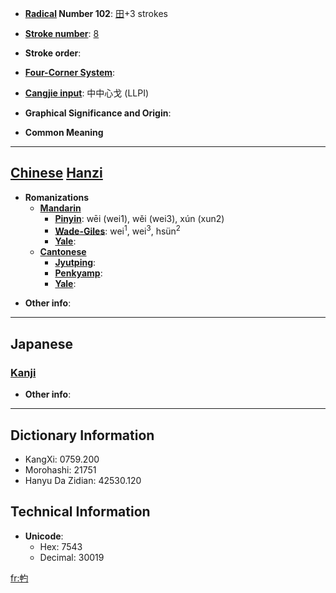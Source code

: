 * '''[[Wiktionary:Chinese radical index| Radical]] Number 102''': [[Wiktionary:Chinese radical index 田|田]]+3 strokes

* '''[[Wiktionary:Chinese total strokes index|Stroke number]]''': [[Wiktionary:Chinese total strokes index 8|8]]

* '''Stroke order''': 

* '''[[Wiktionary:Chinese four corner index|Four-Corner System]]''': 

* '''[[Wiktionary:Chinese Cangjie index|Cangjie input]]''': 中中心戈 (LLPI)

* '''Graphical Significance and Origin''': 

* '''Common Meaning'''

----

== [[Chinese]] [[Hanzi]] ==

* '''Romanizations'''
** '''[[Mandarin]]'''
*** '''[[Pinyin]]''': wēi (wei1), wěi (wei3), xún (xun2)
*** '''[[Wade-Giles]]''': wei<sup>1</sup>, wei<sup>3</sup>, hsün<sup>2</sup>
*** '''[[Yale]]''': 
** '''[[Cantonese]]'''
*** '''[[Jyutping]]''':
*** '''[[Penkyamp]]''': 
*** '''[[Yale]]''': 

* '''Other info''': 

----

==Japanese==
===[[Kanji]]===
{{kanji|on readings=[[しゅん]] (shun)
|kun readings=[[いいつけ]] (iitsuke)
}}

* '''Other info''':  

----

== Dictionary Information ==

* KangXi: 0759.200
* Morohashi: 21751
* Hanyu Da Zidian: 42530.120

== Technical Information ==

* '''Unicode''':
** Hex: 7543
** Decimal: 30019

[[fr:畃]]